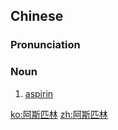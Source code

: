 ==Chinese==
{{zh-forms|gloss=-}}

===Pronunciation===
{{zh-pron
|m=āsīpǐlín
|cat=n
}}

===Noun===
{{zh-noun}}

# [[aspirin]]

[[ko:阿斯匹林]]
[[zh:阿斯匹林]]